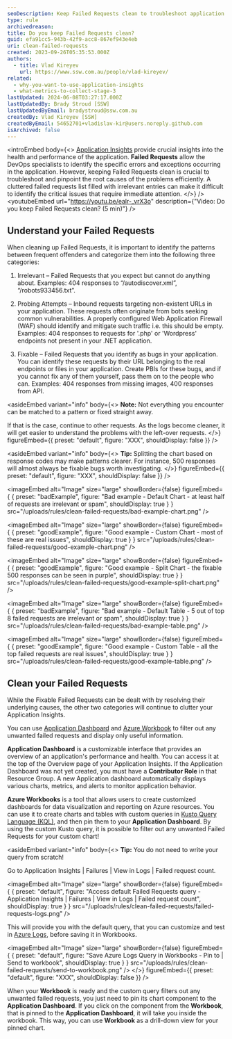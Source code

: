 ```yaml
---
seoDescription: Keep Failed Requests clean to troubleshoot application issues efficiently.
type: rule
archivedreason:
title: Do you keep Failed Requests clean?
guid: efa91cc5-943b-42f9-acc8-867ef943e4eb
uri: clean-failed-requests
created: 2023-09-26T05:35:53.000Z
authors:
  - title: Vlad Kireyev
    url: https://www.ssw.com.au/people/vlad-kireyev/
related:
  - why-you-want-to-use-application-insights
  - what-metrics-to-collect-stage-3
lastUpdated: 2024-06-08T03:27:17.000Z
lastUpdatedBy: Brady Stroud [SSW]
lastUpdatedByEmail: bradystroud@ssw.com.au
createdBy: Vlad Kireyev [SSW]
createdByEmail: 54652701+vladislav-kir@users.noreply.github.com
isArchived: false
---
```


<introEmbed
  body={<>
[Application Insights](/why-you-want-to-use-application-insights) provide crucial insights into the health and performance of the application. **Failed Requests** allow the DevOps specialists to identify the specific errors and exceptions occurring in the application. However, keeping Failed Requests clean is crucial to troubleshoot and pinpoint the root causes of the problems efficiently. A cluttered failed requests list filled with irrelevant entries can make it difficult to identify the critical issues that require immediate attention.
  </>}
/>
<youtubeEmbed url="https://youtu.be/ealr-_vrX3o" description={"Video: Do you keep Failed Requests clean? (5 min)"} />

## Understand your Failed Requests

When cleaning up Failed Requests, it is important to identify the patterns between frequent offenders and categorize them into the following three categories:

1. Irrelevant – Failed Requests that you expect but cannot do anything about.
   Examples: 404 responses to “/autodiscover.xml”, “/robots933456.txt”.

2. Probing Attempts – Inbound requests targeting non-existent URLs in your application.
   These requests often originate from bots seeking common vulnerabilities. A properly configured Web Application Firewall (WAF) should identify and mitigate such traffic i.e. this should be empty.
   Examples: 404 responses to requests for '.php' or 'Wordpress' endpoints not present in your .NET application.

3. Fixable – Failed Requests that you identify as bugs in your application.
   You can identify these requests by their URL belonging to the real endpoints or files in your application.
   Create PBIs for these bugs, and if you cannot fix any of them yourself, pass them on to the people who can.
   Examples: 404 responses from missing images, 400 responses from API.

<asideEmbed
  variant="info"
  body={<>
    **Note:** Not everything you encounter can be matched to a pattern or fixed straight away.

If that is the case, continue to other requests. As the logs become cleaner, it will get easier to understand the problems with the left-over requests.
  </>}
  figureEmbed={{
    preset: "default",
    figure: "XXX",
    shouldDisplay: false
  }}
/>

<asideEmbed
  variant="info"
  body={<>
    **Tip:** Splitting the chart based on response codes may make patterns clearer. For instance, 500 responses will almost always be fixable bugs worth investigating.
  </>}
  figureEmbed={{
    preset: "default",
    figure: "XXX",
    shouldDisplay: false
  }}
/>

<imageEmbed
  alt="Image"
  size="large"
  showBorder={false}
  figureEmbed={ {
    preset: "badExample",
    figure: "Bad example - Default Chart - at least half of requests are irrelevant or spam",
    shouldDisplay: true
  } }
  src="/uploads/rules/clean-failed-requests/bad-example-chart.png"
/>

<imageEmbed
  alt="Image"
  size="large"
  showBorder={false}
  figureEmbed={ {
    preset: "goodExample",
    figure: "Good example - Custom Chart - most of these are real issues",
    shouldDisplay: true
  } }
  src="/uploads/rules/clean-failed-requests/good-example-chart.png"
/>

<imageEmbed
  alt="Image"
  size="large"
  showBorder={false}
  figureEmbed={ {
    preset: "goodExample",
    figure: "Good example - Split Chart - the fixable 500 responses can be seen in purple",
    shouldDisplay: true
  } }
  src="/uploads/rules/clean-failed-requests/good-example-split-chart.png"
/>

<imageEmbed
  alt="Image"
  size="large"
  showBorder={false}
  figureEmbed={ {
    preset: "badExample",
    figure: "Bad example - Default Table - 5 out of top 8 failed requests are irrelevant or spam",
    shouldDisplay: true
  } }
  src="/uploads/rules/clean-failed-requests/bad-example-table.png"
/>

<imageEmbed
  alt="Image"
  size="large"
  showBorder={false}
  figureEmbed={ {
    preset: "goodExample",
    figure: "Good example - Custom Table - all the top failed requests are real issues",
    shouldDisplay: true
  } }
  src="/uploads/rules/clean-failed-requests/good-example-table.png"
/>

## Clean your Failed Requests

While the Fixable Failed Requests can be dealt with by resolving their underlying causes, the other two categories will continue to clutter your Application Insights.

You can use [Application Dashboard](https://learn.microsoft.com/en-us/azure/azure-monitor/app/overview-dashboard#application-dashboard?WT.mc_id=AZ-MVP-33518) and [Azure Workbook](https://learn.microsoft.com/en-us/azure/azure-monitor/visualize/workbooks-overview?WT.mc_id=AZ-MVP-33518) to filter out any unwanted failed requests and display only useful information.

**Application Dashboard** is a customizable interface that provides an overview of an application's performance and health. You can access it at the top of the Overview page of your Application Insights. If the Application Dashboard was not yet created, you must have a **Contributor Role** in that Resource Group. A new Application dashboard automatically displays various charts, metrics, and alerts to monitor application behavior.

**Azure Workbooks** is a tool that allows users to create customized dashboards for data visualization and reporting on Azure resources. You can use it to create charts and tables with custom queries in [Kusto Query Language (KQL)](https://learn.microsoft.com/en-us/azure/data-explorer/kusto/query/?WT.mc_id=AZ-MVP-33518), and then pin them to your **Application Dashboard**. By using the custom Kusto query, it is possible to filter out any unwanted Failed Requests for your custom chart!

<asideEmbed
  variant="info"
  body={<>
    **Tip:** You do not need to write your query from scratch!

Go to Application Insights | Failures | View in Logs | Failed request count.


<imageEmbed
  alt="Image"
  size="large"
  showBorder={false}
  figureEmbed={ {
    preset: "default",
    figure: "Access default Failed Requests query - Application Insights | Failures | View in Logs | Failed request count",
    shouldDisplay: true
  } }
  src="/uploads/rules/clean-failed-requests/failed-requests-logs.png"
/>

This will provide you with the default query, that you can customize and test in [Azure Logs](https://learn.microsoft.com/en-us/azure/azure-monitor/logs/data-platform-logs?WT.mc_id=AZ-MVP-33518), before saving it in Workbooks.


<imageEmbed
  alt="Image"
  size="large"
  showBorder={false}
  figureEmbed={ {
    preset: "default",
    figure: "Save Azure Logs Query in Workbooks - Pin to | Send to workbook",
    shouldDisplay: true
  } }
  src="/uploads/rules/clean-failed-requests/send-to-workbook.png"
/>
  </>}
  figureEmbed={{
    preset: "default",
    figure: "XXX",
    shouldDisplay: false
  }}
/>

When your **Workbook** is ready and the custom query filters out any unwanted failed requests, you just need to pin its chart component to the **Application Dashboard**. If you click on the component from the **Workbook**, that is pinned to the **Application Dashboard**, it will take you inside the workbook. This way, you can use **Workbook** as a drill-down view for your pinned chart.
